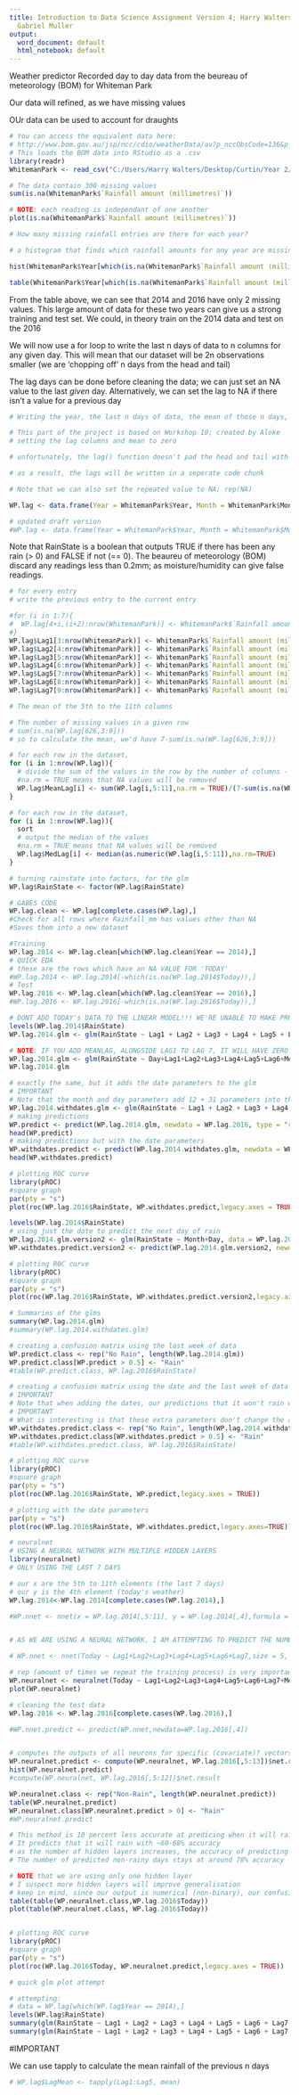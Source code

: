 ---
title: Introduction to Data Science Assignment Version 4; Harry Walters (1916 6700),
  Gabriel Muller
output:
  word_document: default
  html_notebook: default
---

Weather predictor
Recorded day to day data from the beureau of meteorology (BOM) for Whiteman Park

Our data will refined, as we have missing values

OUr data can be used to account for draughts

```{r}
# You can access the equivalent data here: 
# http://www.bom.gov.au/jsp/ncc/cdio/weatherData/av?p_nccObsCode=136&p_display_type=dailyDataFile&p_startYear=2018&p_c=-17231830&p_stn_num=009263
# This loads the BOM data into RStudio as a .csv
library(readr)
WhitemanPark <- read_csv("C:/Users/Harry Walters/Desktop/Curtin/Year 2/Semester 1/STAT1003/Assignment/Whiteman Park Weather Data/IDCJAC0009_009263_1800_Data.csv")
```

```{r}
# The data contain 300 missing values
sum(is.na(WhitemanPark$`Rainfall amount (millimetres)`))

# NOTE: each reading is independant of one another
plot(is.na(WhitemanPark$`Rainfall amount (millimetres)`))

# How many missing rainfall entries are there for each year?

# a histogram that finds which rainfall amounts for any year are missing

hist(WhitemanPark$Year[which(is.na(WhitemanPark$`Rainfall amount (millimetres)`)==TRUE)], main = 'Missing Rainfall Values for Each Year', xlab = 'Year', ylab = 'Number of missing days')

table(WhitemanPark$Year[which(is.na(WhitemanPark$`Rainfall amount (millimetres)`)==TRUE)])
```

From the table above, we can see that 2014 and 2016 have only 2 missing values. This large amount of data for these two years can give us a strong training and test set.
We could, in theory train on the 2014 data and test on the 2016

We will now use a for loop to write the last n days of data to n columns for any given day.
This will mean that our dataset will be 2n observations smaller (we are 'chopping off' n days from the head and tail)

The lag days can be done before cleaning the data; we can just set an NA value to the last *given* day. Alternatively, we can set the lag to NA if there isn't a value for a previous day

```{r}
# Writing the year, the last n days of data, the mean of those n days, the current day, and a rain state boolean

# This part of the project is based on Workshop 10; created by Aloke
# setting the lag columns and mean to zero

# unfortunately, the lag() function doesn't pad the head and tail with NA; as it is, it has no effect on the data frame

# as a result, the lags will be written in a seperate code chunk

# Note that we can also set the repeated value to NA; rep(NA)

WP.lag <- data.frame(Year = WhitemanPark$Year, Month = WhitemanPark$Month, Day = WhitemanPark$Day, Today = WhitemanPark$`Rainfall amount (millimetres)`, Lag1 = rep(0), Lag2 = rep(0), Lag3 = rep(0), Lag4 = rep(0), Lag5 = rep(0), Lag6 = rep(0), Lag7 = rep(0), MeanLag = rep(0), MedLag = rep(0), RainState = (WhitemanPark$`Rainfall amount (millimetres)`> 0))

# updated draft version
#WP.lag <- data.frame(Year = WhitemanPark$Year, Month = WhitemanPark$Month, Day = WhitemanPark$Day, Today = WhitemanPark$`Rainfall amount (millimetres)`, Lag1 = rep(0), Lag2 = rep(0), Lag3 = rep(0), Lag4 = rep(0), Lag5 = rep(0), Lag6 = rep(0), Lag7 = rep(0), MeanLag = rep(0), MedLag = median(as.numeric(WP.lag[i,5:11]),na.rm=TRUE), RainState = (WhitemanPark$`Rainfall amount (millimetres)`> 0))
```
Note that RainState is a boolean that outputs TRUE if there has been any rain (> 0) and FALSE if not (== 0). The beaureu of meteorology (BOM) discard any readings less than 0.2mm; as moisture/humidity can give false readings.

```{r}
# for every entry
# write the previous entry to the current entry

#for (i in 1:7){
#  WP.lag[4+i,(i+2):nrow(WhitemanPark)] <- WhitemanPark$`Rainfall amount (millimetres)`[-i]
#}
WP.lag$Lag1[3:nrow(WhitemanPark)] <- WhitemanPark$`Rainfall amount (millimetres)`[-1]
WP.lag$Lag2[4:nrow(WhitemanPark)] <- WhitemanPark$`Rainfall amount (millimetres)`[-2]
WP.lag$Lag3[5:nrow(WhitemanPark)] <- WhitemanPark$`Rainfall amount (millimetres)`[-3]
WP.lag$Lag4[6:nrow(WhitemanPark)] <- WhitemanPark$`Rainfall amount (millimetres)`[-4]
WP.lag$Lag5[7:nrow(WhitemanPark)] <- WhitemanPark$`Rainfall amount (millimetres)`[-5]
WP.lag$Lag6[8:nrow(WhitemanPark)] <- WhitemanPark$`Rainfall amount (millimetres)`[-6]
WP.lag$Lag7[9:nrow(WhitemanPark)] <- WhitemanPark$`Rainfall amount (millimetres)`[-7]

# The mean of the 5th to the 11th columns

# The number of missing values in a given row
# sum(is.na(WP.lag[626,3:9]))
# so to calculate the mean, we'd have 7-sum(is.na(WP.lag[626,3:9]))

# for each row in the dataset,
for (i in 1:nrow(WP.lag)){
  # divide the sum of the values in the row by the number of columns - missing columns
  #na.rm = TRUE means that NA values will be removed
  WP.lag$MeanLag[i] <- sum(WP.lag[i,5:11],na.rm = TRUE)/(7-sum(is.na(WP.lag[i,5:11])))
}

# for each row in the dataset,
for (i in 1:nrow(WP.lag)){
  sort
  # output the median of the values 
  #na.rm = TRUE means that NA values will be removed
  WP.lag$MedLag[i] <- median(as.numeric(WP.lag[i,5:11]),na.rm=TRUE)
}
```

```{r}
# turning rainstate into factors, for the glm
WP.lag$RainState <- factor(WP.lag$RainState)
```

```{r}
# GABES CODE
WP.lag.clean <- WP.lag[complete.cases(WP.lag),]
#Check for all rows where Rainfall_mm has values other than NA
#Saves them into a new dataset

#Training
WP.lag.2014 <- WP.lag.clean[which(WP.lag.clean$Year == 2014),]
# QUICK EDA
# these are the rows which have an NA VALUE FOR 'TODAY'
#WP.lag.2014 <- WP.lag.2014[-which(is.na(WP.lag.2014$Today)),]
# Test
WP.lag.2016 <- WP.lag.clean[which(WP.lag.clean$Year == 2016),]
#WP.lag.2016 <- WP.lag.2016[-which(is.na(WP.lag.2016$Today)),]
```

```{r}

# DONT ADD TODAY's DATA TO THE LINEAR MODEL!!! WE'RE UNABLE TO MAKE PRREDICTIONS, AS IT PREDICTS WITH 100% ACCURACY; AGAINST ITSELF
levels(WP.lag.2014$RainState)
WP.lag.2014.glm <- glm(RainState ~ Lag1 + Lag2 + Lag3 + Lag4 + Lag5 + Lag6 + Lag7 + MeanLag, data = WP.lag, family = binomial(logit))

# NOTE: IF YOU ADD MEANLAG, ALONGSIDE LAG1 TO LAG 7, IT WILL HAVE ZERO EFFECT
WP.lag.2014.glm <- glm(RainState ~ Day+Lag1+Lag2+Lag3+Lag4+Lag5+Lag6+MeanLag, data = WP.lag.clean, family = binomial(logit))
WP.lag.2014.glm

# exactly the same, but it adds the date parameters to the glm
# IMPORTANT
# Note that the month and day parameters add 12 + 31 parameters into the glm. This means that our glm will 
WP.lag.2014.withdates.glm <- glm(RainState ~ Lag1 + Lag2 + Lag3 + Lag4 + Lag5 + Lag6 + Lag7 + MeanLag + MedLag, data = WP.lag, family = binomial(logit))
# making predictions
WP.predict <- predict(WP.lag.2014.glm, newdata = WP.lag.2016, type = "response")
head(WP.predict)
# making predictions but with the date parameters
WP.withdates.predict <- predict(WP.lag.2014.withdates.glm, newdata = WP.lag.2016, type = "response")
head(WP.withdates.predict)

# plotting ROC curve
library(pROC)
#square graph
par(pty = "s")
plot(roc(WP.lag.2016$RainState, WP.withdates.predict,legacy.axes = TRUE))
```

```{r}
levels(WP.lag.2014$RainState)
# using just the date to predict the next day of rain
WP.lag.2014.glm.version2 <- glm(RainState ~ Month+Day, data = WP.lag.2014, family = binomial(logit))
WP.withdates.predict.version2 <- predict(WP.lag.2014.glm.version2, newdata = WP.lag.2016, type = "response")

# plotting ROC curve
library(pROC)
#square graph
par(pty = "s")
plot(roc(WP.lag.2016$RainState, WP.withdates.predict.version2,legacy.axes = TRUE))

```


```{r}
# Summaries of the glms
summary(WP.lag.2014.glm)
#summary(WP.lag.2014.withdates.glm)

# creating a confusion matrix using the last week of data
WP.predict.class <- rep("No Rain", length(WP.lag.2014.glm))
WP.predict.class[WP.predict > 0.5] <- "Rain" 
#table(WP.predict.class, WP.lag.2016$RainState)

# creating a confusion matrix using the date and the last week of data
# IMPORTANT
# Note that when adding the dates, our predictions that it won't rain when it will (Rain FALSE) are wrong more, but our True positive (Rain TRUE) is significantly larger
# IMPORTANT
# What is interesting is that these extra parameters don't change the accuracy of predicting when it won't rain (Both tables' first row (No rain) is 25 and 6 for False and True)
WP.withdates.predict.class <- rep("No Rain", length(WP.lag.2014.withdates.glm))
WP.withdates.predict.class[WP.withdates.predict > 0.5] <- "Rain" 
#table(WP.withdates.predict.class, WP.lag.2016$RainState)

# plotting ROC curve
library(pROC)
#square graph
par(pty = "s")
plot(roc(WP.lag.2016$RainState, WP.predict,legacy.axes = TRUE))

# plotting with the date parameters
par(pty = "s")
plot(roc(WP.lag.2016$RainState, WP.withdates.predict,legacy.axes=TRUE))
```


```{r}
# neuralnet
# USING A NEURAL NETWORK WITH MULTIPLE HIDDEN LAYERS
library(neuralnet)
# ONLY USING THE LAST 7 DAYS

# our x are the 5th to 11th elements (the last 7 days)
# our y is the 4th element (today's weather)
WP.lag.2014<-WP.lag.2014[complete.cases(WP.lag.2014),]

#WP.nnet <- nnet(x = WP.lag.2014[,5:11], y = WP.lag.2014[,4],formula = RainState ~ Lag1+Lag2+Lag3+Lag4+Lag5+Lag6+Lag7,size = 1, maxit=1, data=WP.lag.2014)


# AS WE ARE USING A NEURAL NETWORK, I AM ATTEMPTING TO PREDICT THE NUMERICAL RAINFALL, RATHER THAN A BINARY STATE

# WP.nnet <- nnet(Today ~ Lag1+Lag2+Lag3+Lag4+Lag5+Lag6+Lag7,size = 5, maxit=10000, data=WP.lag.2014)

# rep (amount of times we repeat the training process) is very important! It means that we get consistant results
WP.neuralnet <- neuralnet(Today ~ Lag1+Lag2+Lag3+Lag4+Lag5+Lag6+Lag7+MeanLag+MedLag,data=WP.lag.2014,hidden = c(3,2),stepmax=3e+07)
plot(WP.neuralnet)

# cleaning the test data
WP.lag.2016 <- WP.lag.2016[complete.cases(WP.lag.2016),]

#WP.nnet.predict <- predict(WP.nnet,newdata=WP.lag.2016[,4])


# computes the outputs of all neurons for specific (covariate)? vectors for a trained network
WP.neuralnet.predict <- compute(WP.neuralnet, WP.lag.2016[,5:13])$net.result
hist(WP.neuralnet.predict)
#compute(WP.neuralnet, WP.lag.2016[,5:12])$net.result

WP.neuralnet.class <- rep("Non-Rain", length(WP.neuralnet.predict))
table(WP.neuralnet.predict)
WP.neuralnet.class[WP.neuralnet.predict > 0] <- "Rain"
#WP.neuralnet.predict

# This method is 10 percent less accurate at predicing when it will rain
# It predicts that it will rain with ~60-68% accuracy
# as the number of hidden layers increases, the accuracy of predicting rainfall decreases.
# The number of predicted non-rainy days stays at around 78% accuracy

# NOTE that we are using only one hidden layer
# I suspect more hidden layers will improve generalisation
# keep in mind, since our output is numerical (non-binary), our confusion matrix should be reformatted
table(table(WP.neuralnet.class,WP.lag.2016$Today))
plot(table(WP.neuralnet.class, WP.lag.2016$Today))


# plotting ROC curve
library(pROC)
#square graph
par(pty = "s")
plot(roc(WP.lag.2016$Today, WP.neuralnet.predict,legacy.axes = TRUE))
```



```{r}
# quick glm plot attempt

# attempting:
# data = WP.lag[which(WP.lag$Year == 2014),]
levels(WP.lag$RainState)
summary(glm(RainState ~ Lag1 + Lag2 + Lag3 + Lag4 + Lag5 + Lag6 + Lag7 + MeanLag, data = WP.lag, family = binomial(logit)))
summary(glm(RainState ~ Lag1 + Lag2 + Lag3 + Lag4 + Lag5 + Lag6 + Lag7 + MeanLag, data = WP.lag.clean, family = binomial(logit)))
```


#IMPORTANT

We can use tapply to calculate the mean rainfall of the previous n days

```{r}
# WP.lag$LagMean <- tapply(Lag1:Lag5, mean)
```
